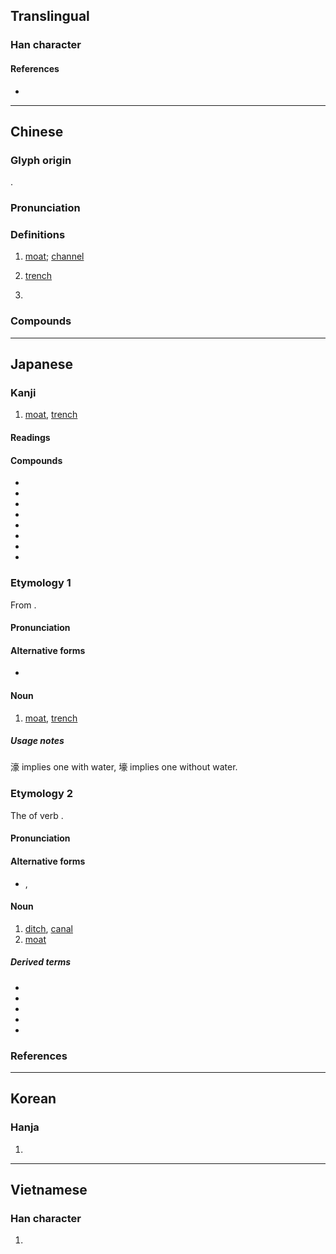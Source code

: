{{character info}}
==Translingual==

===Han character===
{{Han char|rn=32|rad=土|as=14|sn=17|four=40132|canj=GYRO|ids=⿰土豪}}

====References====
* {{Han ref|kx=0241.120|dkj=05559|dj=0481.020|hdz=10497.050|uh=58D5}}

----

==Chinese==
{{zh-forms}}

===Glyph origin===
{{Han etym}}
{{Han compound|土|豪|ls=psc|t1=earth; dirt|c1=s|c2=p}}.

===Pronunciation===
{{zh-pron
|m=háo
|m-s=
|c=hou4
|c-t=
|g=
|h=pfs=
|j=
|mb=
|md=
|mn=ml,zp,lk,sx,tp,yl,tn,kh,km,mg,hc,tc:hô/qz,jj:hô͘/qz:ô
|mn_note=hô/hô͘ - literary; ô - vernacular
|mn-t=
|w=
|x=
|mc=y
|oc=y
|cat=n,a
}}

===Definitions===
{{zh-hanzi}}

# [[moat]]; [[channel]]
# {{lb|zh|military}} [[trench]]
# {{lb|zh|internet slang}} {{zh-alt-form|土豪}}

===Compounds===
{{zh-der|城壕|塹壕|壕溝|戰壕|防空壕}}

----

==Japanese==

===Kanji===
{{ja-kanji|grade=|rs=土14}}

# [[moat]], [[trench]]

====Readings====
{{ja-readings
|goon=ごう
|kanon=こう
|kun=ほり-
}}

====Compounds====
{{der-top|Compounds}}
* {{ja-r|掩壕|えんごう}}
* {{ja-r|掩蔽壕|えんぺいごう}}
* {{ja-r|壕舎|ごうしゃ}}
* {{ja-r|塹壕|ざんごう}}
* {{ja-r|散兵壕|さんぺいごう}}
* {{ja-r|城壕|じょうごう}}
* {{ja-r|待避壕|たいひごう}}
* {{ja-r|防空壕|ぼうくうごう}}
{{der-bottom}}

{{wikipedia|lang=ja}}

===Etymology 1===
{{ja-kanjitab|ごう|yomi=o}}
From {{der|ja|ltc|-|sort=こう'}} {{m|zh|壕}}.

====Pronunciation====
{{ja-pron|yomi=goon|ごう|acc=1|acc_ref=DJR}}

====Alternative forms====
* {{ja-l|濠}}

====Noun====
{{ja-noun|ごう|hhira=がう}}

# [[moat]], [[trench]]

=====Usage notes=====
濠 implies one with water, 壕 implies one without water.

===Etymology 2===
{{ja-kanjitab|ほり|yomi=k}}
The {{m|ja|連用形|tr=ren'yōkei||continuative or stem form}} of verb {{m|ja|掘る|tr=horu||to dig}}.

====Pronunciation====
{{ja-pron|yomi=k|ほり|acc=2|acc_ref=DJR}}

====Alternative forms====
* {{ja-l|堀}}, {{ja-l|濠}}

====Noun====
{{ja-noun|ほり}}

# [[ditch]], [[canal]]
# [[moat]]

=====Derived terms=====
{{der-top}}
* {{ja-r|内壕|うちぼり}}
* {{ja-r|空壕|からぼり}}
* {{ja-r|城壕|しろぼり}}
* {{ja-r|捨て壕|すてぼり}}
* {{ja-r|外壕|そとぼり}}
{{der-bottom}}

===References===
<references/>

----

==Korean==

===Hanja===
{{ko-hanja|hangeul=호|rv=ho|mr=ho}}

# {{rfdef|ko|sort=土14}}

----

==Vietnamese==

===Han character===
{{vi-readings|reading=hào|rs=土14}}

# {{rfdef|vi|sort=土14}}